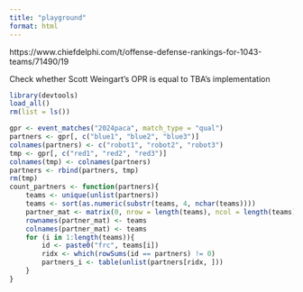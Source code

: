 ```yaml
---
title: "playground"
format: html
---
```


https://www.chiefdelphi.com/t/offense-defense-rankings-for-1043-teams/71490/19

Check whether Scott Weingart's OPR is equal to TBA's implementation

```r
library(devtools)
load_all()
rm(list = ls())

gpr <- event_matches("2024paca", match_type = "qual")
partners <- gpr[, c("blue1", "blue2", "blue3")]
colnames(partners) <- c("robot1", "robot2", "robot3")
tmp <- gpr[, c("red1", "red2", "red3")]
colnames(tmp) <- colnames(partners)
partners <- rbind(partners, tmp)
rm(tmp)
count_partners <- function(partners){
    teams <- unique(unlist(partners))
    teams <- sort(as.numeric(substr(teams, 4, nchar(teams))))
    partner_mat <- matrix(0, nrow = length(teams), ncol = length(teams))
    rownames(partner_mat) <- teams
    colnames(partner_mat) <- teams
    for (i in 1:length(teams)){
        id <- paste0("frc", teams[i])
        ridx <- which(rowSums(id == partners) != 0)
        partners_i <- table(unlist(partners[ridx, ]))
    }
}
```

